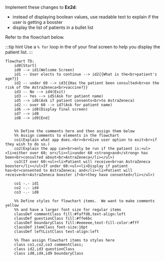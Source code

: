 

Implement these changes to **Ex2d**:

* instead of displaying boolean values, use readable text to explain if the user is getting a booster
* display the list of patients in a bullet list

Refer to the flowchart below.

:::tip hint
Use a `% for` loop in the <DisplayGlossaryItem item='subquestionblock' />
of your final screen to help you display the patient list.
:::

```mermaid
flowchart TD;
    id0[Start]
    id0 --> id1(Welcome Screen)
    id1 -- User elects to continue --> id2{{What is the<br>patient's age?}}
    id2 -- under 60 --> id3{{Has the patient been consulted<br>on the risk of the AstraZeneca<br>vaccine?}}
    id3 -- No --> id4(Exit)
    id3 -- Yes --> id5(Ask for patient name)
    id5 --> id6(Ask if patient consents<br>to AstraZeneca)
    id2 -- over 60 --> id7(Ask for patient name)
    id6 --> id8(Display final screen)
    id7 --> id8
    id8 --> id9[End]


    %% Define the comments here and then assign them below
    %% Assign comments to elements in the flowchart
    co1(Explain what app does.<br><br>Give user option to exit<br>if they wish to do so.)
    co2(Explain the app can<br>only be run if the patient is:<ul><li>either over 60; or</li><li>under 60 <strong>and</strong> has been<br>consulted about<br>AstraZeneca</li></ul>)
    co3(If over 60:<ul><li>Patient will receive<br>an AstraZeneca booster</li></ul>If under 60:<ul><li>Display if patient has<br>consented to AstraZeneca; and</li><li>Patient will receive<br>AstraZeneca booster if<br>they have consented</li></ul>)

    co1 -.- id1
    co2 -.- id4
    co3 -.- id8

    %% Define styles for flowchart items.  We want to make comments yellow
    %% and have a larger font size for regular items
    classDef commentClass fill:#faffd6,text-align:left
    classDef questionClass fill:#ffe6bc
    classDef boundaryClass fill:#eeeeee,text-fill-color:#fff
    classDef itemClass font-size:16pt
    classDef leftListClass text-align:left

    %% Then assign flowchart items to styles here
    class co1,co2,co3 commentClass; 
    class id2,id3 questionClass
    class id0,id4,id9 boundaryClass
```